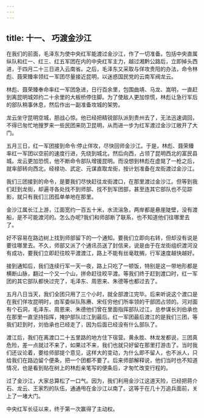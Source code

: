 ```yaml
---
---
---
```

title: 十一、 巧渡金沙江
---



在我们的前面，毛泽东为使中央红军能渡过金沙江，作了一切准备。包括中央直属纵队和红一、红三、红五军团在内的中央红军主力，越过湘黔公路后，立即掉头西进，于四月二十三日进入云南省。之后，毛泽东又采取与佯攻贵阳的办法，命令林彪、聂荣臻率领红一军团尽量接近昆明，以迷惑国民党的云南军阀龙云。

林彪、聂荣臻奉命率红一军团急进，日行百余里，包围曲靖、马龙、嵩明，一直赶到离昆明城郊约二十余里的大板桥停住脚。为了使敌人更加惊慌，林彪让急行军后的部队稍事休息，然后作出一副准备攻城的架势。

龙云坐守昆明空城，胆战心惊。他已经把精锐部队派到贵州去了，无法迅速调回，不得已匆忙地搜罗来一些民团来防卫昆明，从而进一步为红军渡过金沙江敞开了大门。

五月三日，红一军团接到命令:停止佯攻，尽快回师金沙江。于是，林彪、聂荣臻率红一军团以空前的速度行进，先绕到城北，然后向西，占领了昆明西北的富民县城。龙云更加恐慌，他不断命令部队增援昆明。而没想到林彪在虚晃了一枪之后，就率部转向西北，经禄功、武定、元谋直取龙街，按计划准备在龙街渡过金沙江。

我们三团接到的命令，是要我们尽快赶往龙街渡口，在那里渡过金沙江。但等到我们赶到龙街，却遍寻各处找不到师部、找不到军团部，甚至连其它部队也不见踪影，就只有我们三团孤单单地在那里。

金沙江属长江上游，江面宽约一百五十米，水流湍急，两岸都是悬崖陡壁，没有渡船，是不可能渡河的。怎么办呢?我们和师部断了联系，也不知道他们往哪里去了。

好不容易在路边树上找到师部留下的一个通知。要我们立即向右转，但却没有说是要往哪里去。不久，师部又派了个通讯员送了封信来，说是由于在龙街组织渡河没有成功，要我们立即赶往皎平渡渡江，路上不能有丝毫耽搁，行军速度越快越好。

接到通知后，我们连续行军一天一夜，路上只吃了一顿饭，特别是这一带地形都是横断山脉，翻过一个又一个山，拼命赶往皎平渡。等我们终于赶到渡口时，红一军团的其它部队都快过完了，毛泽东、周恩来、朱德等也都过去了。

五月八日当天，我们全团只用了三个小时，就全部渡江完毕。后来听说这个渡口是在我们佯攻昆明时，由军委纵队陈赓、宋任穷他们所率领的干部团占领的。河对面有个石洞，毛泽东、周恩来、朱德他们曾在里面指挥部队过江，总参谋长刘伯承也在那里一直坚持指挥，掩护部队过江到最后。红一军团最后渡江的是我们三团，等我们赶到时，刘伯承也已经走了，因为后面已经没有什么部队了。

渡江后，我们在离渡口二十五里路的地方住下宿营。黄永胜、林龙发都说，三团真危险，差一点就过不来了，如果过不来，我们也就只好留在那里打游击了。当时我们还议论着，要给师部提个意见，这样大的变动，为什么即不留人，也不派人，只给我们在路边留个便条，把一个团都不要了。后来师部解释说，他们当时也不知道情况，也是看到贴在树上的林彪亲笔写的便条后，才匆忙改变行程的。

过了金沙江，大家总算松了一口气。因为，我们利用金沙江这道天险，已经把蒋介石、龙云、王家烈的队伍，通通甩在金沙江以南了。这等于在几十万追兵面前，关上了一堵大门。

中央红军长征以来，终于第一次赢得了主动权。
